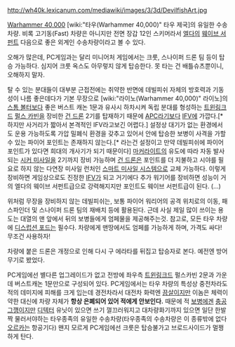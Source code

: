 {{{+1 '''Devilfish'''}}}

http://wh40k.lexicanum.com/mediawiki/images/3/3d/DevilfishArt.jpg

[[Warhammer 40,000]] [wiki:"타우(Warhammer 40,000)" 타우 제국]의 유일한 수송 차량. 비록 고기동(Fast) 차량은 아니지만 전면 장갑 12인 스키머라서 [[엘다]]의 [[웨이브 서펀트]] 다음으로 좋은 외계인 수송차량이라고 볼 수 있다.

오해가 많은데, PC게임과는 달리 미니어처 게임에서는 크룻, 스나이퍼 드론 팀 등이 탑승 가능하다. 심지어 크룻 옥스도 아무렇지 않게 탑승한다. 못 타는 건 배틀슈츠뿐이니, 오해하지 말자. 

탈 수 있는 분대들이 대부분 근접전에는 취약한 반면에 데빌피쉬 자체의 방호력과 기동성이 나름 좋은데다가 기본 무장으로 [wiki:"라이노(Warhammer 40,000)" 라이노]의 [[스톰 볼터]]보다 좋은 버스트 캐논 1문과 유사시 하차시켜 독립 분대를 형성하는 [[트윈링크드]] [[펄스 카빈]]을 장비한 [[건 드론]] 2기를 탑재하기 때문에 [[APC]]라기보다 [[IFV]]에 가깝다.[* 하지만 사거리가 짧아서 본격적인 IFV라고보긴 어렵다.] 설정상 대기가 없는 환경에서도 운용 가능하도록 가압 밀폐식 환경을 갖추고 있어서 안에 탑승한 보병이 사격을 가할 수 있는 파이어 포인트는 존재하지 않는다.[* 라는건 설정이고 만약 데빌피쉬에 파이어 포인트가 있다면 희대의 개사기가 되기 때문이다] [[마커라이트]]의 유도에 따라 자동 발사되는 [[시커 미사일]]을 2기까지 장비 가능하며 [[건 드론]]은 포인트를 더 지불하고 시야를 필요로 하지 않는 다연장 미사일 런처인 [[스마트 미사일 시스템]]으로 교체 가능하다. 이렇게 장비하면 게임상으로도 진정한 [[IFV]]가 되고 거기에다 추가 워기어를 장비하면 성능이 거의 엘다의 웨이브 서펀트급으로 강력해지지만 포인트도 웨이브 서펀트급이 된다. (...) 

위처럼 무장을 장비하지 않는 데빌피쉬는, 보통 파이어 워리어의 공격 위치로의 이동, 패스파인더 및 스나이퍼 드론 팀의 재배치 등에 활용된다. 근데 사실 제일 많이 쓰이는 용도는 대열의 맨 앞에서 뒤의 보병들에게 엄페물을 제공해주는것. 참고로, 모든 타우 차량에 [[디스럽션 포드]]는 필수다. 차량에게 맨땅에서도 엄페를 가능하게 하며, 가격도 싸다! 무조건 사용하자! 

차량에 붙은 드론은 개정으로 인해 다시 구 에라타를 뒤집고 탑승자로 본다. 예전엔 방어 무기로 봤었다.

PC게임에선 별다른 업그레이드가 없고 전방에 좌우측 [[트윈링크드]] 펄스카빈 2문과 가운데 버스트캐논 1문만으로 구성되어 있다. PC게임에서는 타우 차량의 특성상 중전차라도 적의 데미지에 피해를 크게 입는데 경전차라서 대전차 화력엔 [[끔살]]이지만 이놈은 체력이 약한 대신에 차량 자체가 '''항상 은폐되어 있어 적에게 안보인다.''' 때문에 적 [[보병]]에겐 [[충공그깽]]이지만 [[디텍터]] 유닛이 있으면 쓰기 껄끄러워지고 대차량화기까지 있으면 일단 한발짝 물러서야하는 타우종족의 유일한 수송차량(타우종족의 수송차량은 이 종류밖에 없다 [[오르카]]는 항공기다) 왠지 모르게 PC게임에선 크룻은 탑승불가고 브로드사이드가 멀쩡하게 탄다. 
